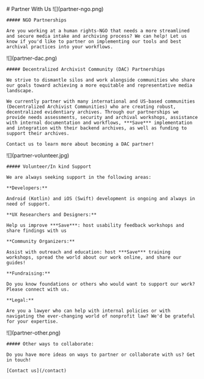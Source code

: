 
<HeaderSection>
    # Partner With Us

</HeaderSection>
<OpportunitySection>
  <OpportunityItem>
    ![](partner-ngo.png)

    ##### NGO Partnerships

    Are you working at a human rights-NGO that needs a more streamlined and secure media intake and archiving process? We can help! Let us know if you'd like to partner on implementing our tools and best archival practices into your workflows.

  </OpportunityItem>
  <OpportunityItem>
    ![](partner-dac.png)

    ##### Decentralized Archivist Community (DAC) Partnerships

    We strive to dismantle silos and work alongside communities who share our goals toward achieving a more equitable and representative media landscape.

    We currently partner with many international and US-based communities (Decentralized Archivist Communities) who are creating robust, decentralized evidentiary archives. Through our partnerships we provide needs assessments, security and archival workshops, assistance with internal documentation and workflows, ***Save*** implementation and integration with their backend archives, as well as funding to support their archives.

    Contact us to learn more about becoming a DAC partner!

  </OpportunityItem>
  <OpportunityItem>
    ![](partner-volunteer.jpg)

    ##### Volunteer/In kind Support

    We are always seeking support in the following areas:

    **Developers:**

    Android (Kotlin) and iOS (Swift) development is ongoing and always in need of support.

    **UX Researchers and Designers:**

    Help us improve ***Save***: host usability feedback workshops and share findings with us

    **Community Organizers:**

    Assist with outreach and education: host ***Save*** training workshops, spread the world about our work online, and share our guides!

    **Fundraising:**

    Do you know foundations or others who would want to support our work? Please connect with us.

    **Legal:**

    Are you a lawyer who can help with internal policies or with navigating the ever-changing world of nonprofit law? We'd be grateful for your expertise.

  </OpportunityItem>
  <OpportunityItem>
    ![](partner-other.png)

    ##### Other ways to collaborate:

    Do you have more ideas on ways to partner or collaborate with us? Get in touch!

    [Contact us](/contact)

  </OpportunityItem>
</OpportunitySection>
